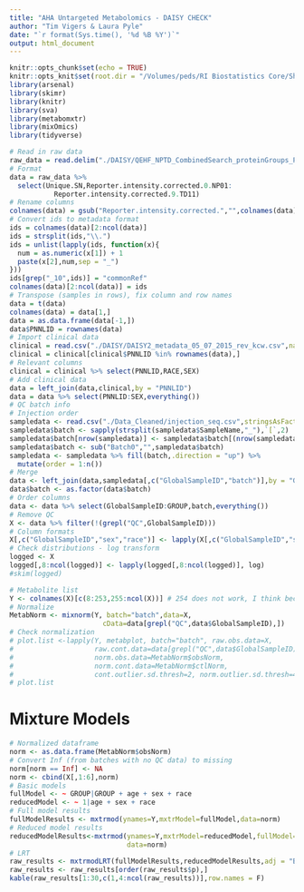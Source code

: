 ```yaml
---
title: "AHA Untargeted Metabolomics - DAISY CHECK"
author: "Tim Vigers & Laura Pyle"
date: "`r format(Sys.time(), '%d %B %Y')`"
output: html_document
---
```


```r
knitr::opts_chunk$set(echo = TRUE)
knitr::opts_knit$set(root.dir = "/Volumes/peds/RI Biostatistics Core/Shared/Shared Projects/Laura/BDC/Projects/Janet Snell-Bergeon/AHA collaborative grant/Metabolomics")
library(arsenal)
library(skimr)
library(knitr)
library(sva)
library(metabomxtr)
library(mixOmics)
library(tidyverse)
```

```r
# Read in raw data
raw_data = read.delim("./DAISY/QEHF_NPTD_CombinedSearch_proteinGroups_PerseusProcessed_20160624_Liu.txt",stringsAsFactors = F,na.strings = c("","NaN"))
# Format
data = raw_data %>%
  select(Unique.SN,Reporter.intensity.corrected.0.NP01:
           Reporter.intensity.corrected.9.TD11)
# Rename columns
colnames(data) = gsub("Reporter.intensity.corrected.","",colnames(data))
# Convert ids to metadata format
ids = colnames(data)[2:ncol(data)]
ids = strsplit(ids,"\\.")
ids = unlist(lapply(ids, function(x){
  num = as.numeric(x[1]) + 1
  paste(x[2],num,sep = "_")
}))
ids[grep("_10",ids)] = "commonRef"
colnames(data)[2:ncol(data)] = ids
# Transpose (samples in rows), fix column and row names
data = t(data)
colnames(data) = data[1,]
data = as.data.frame(data[-1,])
data$PNNLID = rownames(data)
# Import clinical data
clinical = read.csv("./DAISY/DAISY2_metadata_05_07_2015_rev_kcw.csv",na.strings = "")
clinical = clinical[clinical$PNNLID %in% rownames(data),]
# Relevant columns
clinical = clinical %>% select(PNNLID,RACE,SEX)
# Add clinical data
data = left_join(data,clinical,by = "PNNLID")
data = data %>% select(PNNLID:SEX,everything())
# QC batch info
# Injection order
sampledata <- read.csv("./Data_Cleaned/injection_seq.csv",stringsAsFactors = F)
sampledata$batch <- sapply(strsplit(sampledata$SampleName,"_"),`[`,2)
sampledata$batch[nrow(sampledata)] <- sampledata$batch[(nrow(sampledata)-1)]
sampledata$batch <- sub("Batch0","",sampledata$batch)
sampledata <- sampledata %>% fill(batch,.direction = "up") %>%
  mutate(order = 1:n())
# Merge
data <- left_join(data,sampledata[,c("GlobalSampleID","batch")],by = "GlobalSampleID")
data$batch <- as.factor(data$batch)
# Order columns
data <- data %>% select(GlobalSampleID:GROUP,batch,everything())
# Remove QC
X <- data %>% filter(!(grepl("QC",GlobalSampleID)))
# Column formats
X[,c("GlobalSampleID","sex","race")] <- lapply(X[,c("GlobalSampleID","sex","race")],as.factor)
# Check distributions - log transform
logged <- X
logged[,8:ncol(logged)] <- lapply(logged[,8:ncol(logged)], log)
#skim(logged)
```

```r
# Metabolite list
Y <- colnames(X)[c(8:253,255:ncol(X))] # 254 does not work, I think because too much missing data
# Normalize
MetabNorm <- mixnorm(Y, batch="batch",data=X,
                       cData=data[grepl("QC",data$GlobalSampleID),])
# Check normalization
# plot.list <-lapply(Y, metabplot, batch="batch", raw.obs.data=X, 
#                    raw.cont.data=data[grepl("QC",data$GlobalSampleID),],
#                    norm.obs.data=MetabNorm$obsNorm, 
#                    norm.cont.data=MetabNorm$ctlNorm,
#                    cont.outlier.sd.thresh=2, norm.outlier.sd.thresh=4)
# plot.list
```

# Mixture Models

```r
# Normalized dataframe
norm <- as.data.frame(MetabNorm$obsNorm)
# Convert Inf (from batches with no QC data) to missing
norm[norm == Inf] <- NA
norm <- cbind(X[,1:6],norm)
# Basic models
fullModel <- ~ GROUP|GROUP + age + sex + race
reducedModel <- ~ 1|age + sex + race
# Full model results
fullModelResults <- mxtrmod(ynames=Y,mxtrModel=fullModel,data=norm)
# Reduced model results
reducedModelResults<-mxtrmod(ynames=Y,mxtrModel=reducedModel,fullModel=fullModel,
                             data=norm)
# LRT
raw_results <- mxtrmodLRT(fullModelResults,reducedModelResults,adj = "BH")
raw_results <- raw_results[order(raw_results$p),]
kable(raw_results[1:30,c(1,4:ncol(raw_results))],row.names = F)
```
